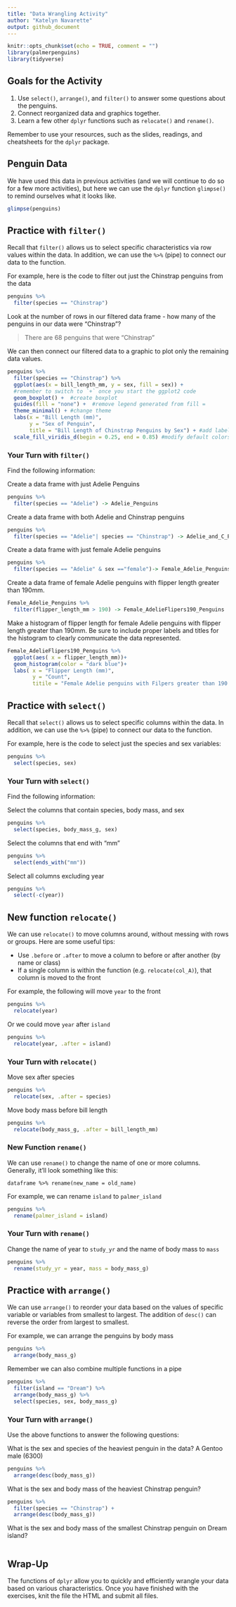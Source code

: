 ```yaml
---
title: "Data Wrangling Activity"
author: "Katelyn Navarette"
output: github_document
---
```


```r
knitr::opts_chunk$set(echo = TRUE, comment = "")
library(palmerpenguins)
library(tidyverse)
```


## Goals for the Activity  

1. Use `select()`, `arrange()`, and `filter()` to answer some questions about the penguins.   
2. Connect reorganized data and graphics together.   
3. Learn a few other `dplyr` functions such as `relocate()` and `rename()`.  


Remember to use your resources, such as the slides, readings, and cheatsheets for the `dplyr` package.  

## Penguin Data 

We have used this data in previous activities (and we will continue to do so for a few more activities), but here we can use the `dplyr` function `glimpse()` to remind ourselves what it looks like.  

```r
glimpse(penguins)
```



## Practice with `filter()`  

Recall that `filter()` allows us to select specific characteristics via row values within the data.  In addition, we can use the `%>%` (pipe) to connect our data to the function.  

For example, here is the code to filter out just the Chinstrap penguins from the data

```r
penguins %>% 
  filter(species == "Chinstrap") 
```

Look at the number of rows in our filtered data frame - how many of the penguins in our data were "Chinstrap"?

> There are 68 penguins that were "Chinstrap" 


We can then connect our filtered data to a graphic to plot only the remaining data values.  
```r
penguins %>% 
  filter(species == "Chinstrap") %>% 
  ggplot(aes(x = bill_length_mm, y = sex, fill = sex)) + 
  #remember to switch to `+` once you start the ggplot2 code
  geom_boxplot() +  #create boxplot
  guides(fill = "none") +  #remove legend generated from fill =
  theme_minimal() + #change theme
  labs(x = "Bill Length (mm)",
       y = "Sex of Penguin",
       title = "Bill Length of Chinstrap Penguins by Sex") + #add labels and title
  scale_fill_viridis_d(begin = 0.25, end = 0.85) #modify default colors
```

### Your Turn with `filter()`  

Find the following information: 

Create a data frame with just Adelie Penguins

```r
penguins %>% 
  filter(species == "Adelie") -> Adelie_Penguins
```


Create a data frame with both Adelie and Chinstrap penguins

```r
penguins %>% 
  filter(species == "Adelie"| species == "Chinstrap") -> Adelie_and_C_Penguinhinstraps
```


Create a data frame with just female Adelie penguins

```r
penguins %>% 
  filter(species == "Adelie" & sex =="female")-> Female_Adelie_Penguins
```


Create a data frame of female Adelie penguins with flipper length greater than 190mm.  

```r
Female_Adelie_Penguins %>% 
  filter(flipper_length_mm > 190) -> Female_AdelieFlipers190_Penguins
```


Make a histogram of flipper length for female Adelie penguins with flipper length greater than 190mm. Be sure to include proper labels and titles for the histogram to clearly communicate the data represented.

```r
Female_AdelieFlipers190_Penguins %>% 
  ggplot(aes( x = flipper_length_mm))+
  geom_histogram(color = "dark blue")+
  labs( x = "Flipper Length (mm)", 
        y = "Count", 
        titile = "Female Adelie penguins with Filpers greater than 190 mm") 
```


## Practice with `select()` 

Recall that `select()` allows us to select specific columns within the data.  In addition, we can use the `%>%` (pipe) to connect our data to the function.  

For example, here is the code to select just the species and sex variables: 

```r
penguins %>% 
  select(species, sex)
```

### Your Turn with `select()`

Find the following information: 

Select the columns that contain species, body mass, and sex

```r
penguins %>% 
  select(species, body_mass_g, sex)
```


Select the columns that end with "mm"

```r
penguins %>% 
  select(ends_with("mm"))
```


Select all columns excluding year 

```r
penguins %>% 
  select(-c(year))
```


## New function `relocate()`

We can use `relocate()` to move columns around, without messing with rows or groups. Here are some useful tips:  

- Use `.before` or `.after` to move a column to before or after another (by name or class)  
- If a single column is within the function (e.g. `relocate(col_A)`), that column is moved to the front  

For example, the following will move `year` to the front 
```r
penguins %>% 
  relocate(year)
```

Or we could move `year` after `island`
```r
penguins %>% 
  relocate(year, .after = island)
```

### Your Turn with `relocate()`

Move sex after species 
```r
penguins %>% 
  relocate(sex, .after = species)
```


Move body mass before bill length
```r
penguins %>% 
  relocate(body_mass_g, .after = bill_length_mm)
```


### New Function `rename()`
We can use `rename()` to change the name of one or more columns. Generally, it’ll look something like this:

`dataframe %>% rename(new_name = old_name)`


For example, we can rename `island` to `palmer_island`
```r
penguins %>% 
  rename(palmer_island = island)
```

### Your Turn with `rename()`

Change the name of year to `study_yr` and the name of body mass to `mass`

```r
penguins %>% 
  rename(study_yr = year, mass = body_mass_g)
```






## Practice with `arrange()` 
We can use `arrange()` to reorder your data based on the values of specific variable or variables from smallest to largest. The addition of `desc()` can reverse the order from largest to smallest.  

For example, we can arrange the penguins by body mass
```r
penguins %>% 
  arrange(body_mass_g)
```

Remember we can also combine multiple functions in a pipe
```r
penguins %>% 
  filter(island == "Dream") %>% 
  arrange(body_mass_g) %>% 
  select(species, sex, body_mass_g)
```

### Your Turn with `arrange()`

Use the above functions to answer the following questions:

What is the sex and species of the heaviest penguin in the data? A Gentoo male (6300) 

```r
penguins %>% 
  arrange(desc(body_mass_g))
```


What is the sex and body mass of the heaviest Chinstrap penguin?

```r
penguins %>% 
  filter(species == "Chinstrap") + 
  arrange(desc(body_mass_g))
```


What is the sex and body mass of the smallest Chinstrap penguin on Dream island?

```r

```


## Wrap-Up
The functions of `dplyr` allow you to quickly and efficiently wrangle your data based on various characteristics. Once you have finished with the exercises, knit the file the HTML and submit all files.


